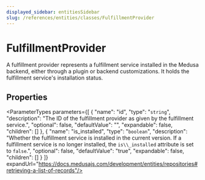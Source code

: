 ```yaml
---
displayed_sidebar: entitiesSidebar
slug: /references/entities/classes/FulfillmentProvider
---
```



# FulfillmentProvider

A fulfillment provider represents a fulfillment service installed in the Medusa backend, either through a plugin or backend customizations. It holds the fulfillment service's installation status.

## Properties

<ParameterTypes parameters={[
  {
    "name": "id",
    "type": "`string`",
    "description": "The ID of the fulfillment provider as given by the fulfillment service.",
    "optional": false,
    "defaultValue": "",
    "expandable": false,
    "children": []
  },
  {
    "name": "is_installed",
    "type": "`boolean`",
    "description": "Whether the fulfillment service is installed in the current version. If a fulfillment service is no longer installed, the `is\\_installed` attribute is set to `false`.",
    "optional": false,
    "defaultValue": "true",
    "expandable": false,
    "children": []
  }
]} expandUrl="https://docs.medusajs.com/development/entities/repositories#retrieving-a-list-of-records"/>
